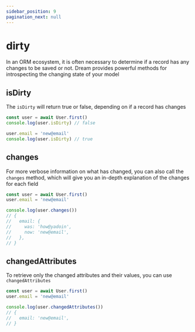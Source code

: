 ```yaml
---
sidebar_position: 9
pagination_next: null
---
```


# dirty

In an ORM ecosystem, it is often necessary to determine if a record has any changes to be saved or not. Dream provides powerful methods for introspecting the changing state of your model

## isDirty

The `isDirty` will return true or false, depending on if a record has changes

```ts
const user = await User.first()
console.log(user.isDirty) // false

user.email = 'new@email'
console.log(user.isDirty) // true
```

## changes

For more verbose information on what has changed, you can also call the `changes` method, which will give you an in-depth explanation of the changes for each field

```ts
const user = await User.first()
user.email = 'new@email'

console.log(user.changes())
// {
//   email: {
//     was: 'how@yadoin',
//     now: 'new@email',
//   },
// }
```

## changedAttributes

To retrieve only the changed attributes and their values, you can use `changedAttributes`

```ts
const user = await User.first()
user.email = 'new@email'

console.log(user.changedAttributes())
// {
//   email: 'new@email',
// }
```
